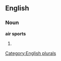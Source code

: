 
==English==

===Noun===
'''air sports'''

# {{plural of|[[air sport]]}}

[[Category:English plurals]]